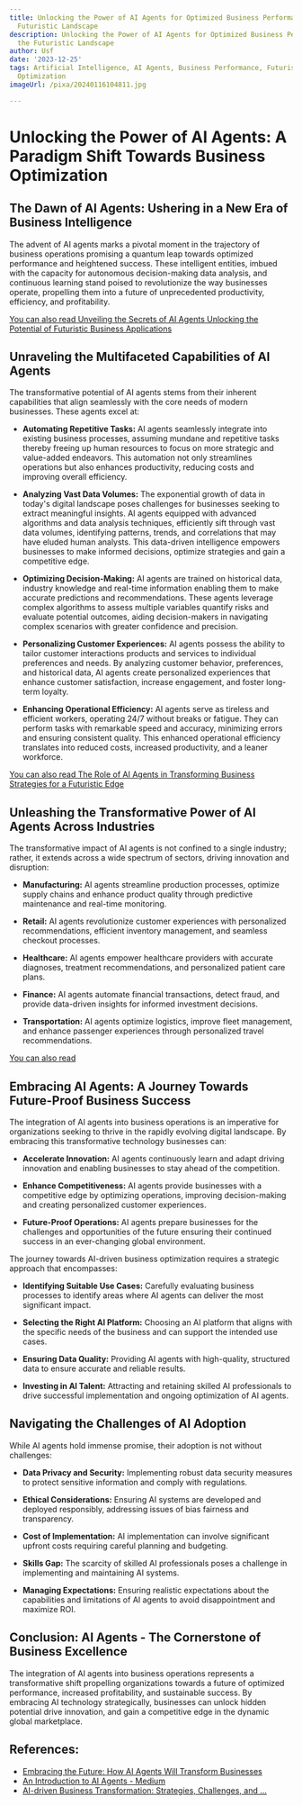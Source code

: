 ```yaml
---
title: Unlocking the Power of AI Agents for Optimized Business Performance in the
  Futuristic Landscape
description: Unlocking the Power of AI Agents for Optimized Business Performance in
  the Futuristic Landscape
author: Usf
date: '2023-12-25'
tags: Artificial Intelligence, AI Agents, Business Performance, Futuristic Landscape,
  Optimization
imageUrl: /pixa/20240116104811.jpg

---
```

# Unlocking  the  Power of AI  Agents: A Paradigm Shift Towards Business Optimization

## The Dawn of AI Agents: Ushering in  a New Era of  Business Intelligence

The  advent of AI agents marks a pivotal moment in the trajectory of business operations promising a quantum leap towards optimized performance and heightened success. These intelligent entities, imbued with the capacity for autonomous decision-making data analysis, and continuous learning stand poised to revolutionize the way businesses operate, propelling them into a future of unprecedented productivity, efficiency, and  profitability.

[You can also read Unveiling the Secrets of AI Agents Unlocking the Potential of Futuristic Business  Applications](Unveiling%20the%20Secrets%20of%20AI%20Agents%20Unlocking%20the%20Potential%20of%20Futuristic%20Business%20Applications)


## Unraveling  the Multifaceted Capabilities  of AI Agents

The transformative potential of AI agents stems from their  inherent capabilities that  align seamlessly with the core needs  of modern businesses. These  agents excel at:

* **Automating Repetitive Tasks:**
    AI  agents seamlessly integrate into  existing business processes, assuming mundane and repetitive tasks thereby freeing up  human resources to focus on  more strategic and value-added endeavors. This automation not only streamlines operations but  also enhances productivity, reducing costs and improving overall efficiency.

* **Analyzing Vast  Data Volumes:**
    The exponential growth of data in today's digital landscape poses challenges  for businesses seeking to extract meaningful insights. AI agents equipped with advanced algorithms and data analysis techniques, efficiently sift through vast  data volumes, identifying patterns, trends, and correlations that may have eluded human analysts. This data-driven intelligence empowers businesses to make informed decisions, optimize strategies and gain a competitive  edge.

* **Optimizing Decision-Making:**
    AI agents are trained on historical data, industry  knowledge and real-time information enabling them to make accurate predictions and recommendations.  These agents  leverage complex  algorithms to assess multiple variables quantify risks and evaluate potential outcomes, aiding decision-makers in navigating complex scenarios  with greater confidence and precision.

* **Personalizing Customer Experiences:**
    AI agents possess the ability to  tailor customer interactions products and services to individual preferences and needs. By analyzing customer behavior, preferences, and historical data, AI agents create personalized  experiences that enhance customer satisfaction, increase engagement, and foster long-term loyalty.

* **Enhancing Operational Efficiency:**
     AI agents serve as tireless  and efficient  workers, operating 24/7 without breaks or fatigue.  They  can perform tasks with remarkable speed  and  accuracy, minimizing errors and ensuring consistent quality.  This enhanced operational efficiency translates into reduced costs, increased productivity,  and  a leaner workforce.

[You can also read The Role  of AI Agents in Transforming Business Strategies for  a Futuristic Edge](The%20Role%20of%20AI%20Agents%20in%20Transforming%20Business%20Strategies%20for%20a%20Futuristic%20Edge)


## Unleashing the Transformative Power of AI Agents Across Industries

The transformative impact of AI agents  is not confined to a single industry;  rather, it extends across  a wide spectrum of sectors, driving innovation and  disruption:

* **Manufacturing:** AI agents streamline production  processes, optimize supply chains and enhance product quality through predictive maintenance and  real-time monitoring.

* **Retail:** AI agents revolutionize customer experiences with personalized recommendations, efficient inventory management, and seamless checkout processes.

* **Healthcare:** AI agents empower healthcare providers with accurate diagnoses, treatment recommendations, and personalized patient care plans.

* **Finance:** AI agents automate financial transactions, detect fraud, and provide data-driven  insights  for informed investment decisions.

* **Transportation:**  AI agents optimize logistics, improve  fleet management, and  enhance  passenger experiences through personalized travel recommendations.

[You can  also  read ]()


## Embracing AI Agents: A Journey Towards Future-Proof Business Success

The integration of AI agents into business operations is  an imperative for organizations seeking to thrive in the  rapidly evolving  digital landscape. By embracing  this transformative technology businesses can:

* **Accelerate Innovation:** AI agents continuously learn and adapt  driving innovation  and enabling businesses to stay ahead of the competition.

* **Enhance Competitiveness:** AI  agents provide businesses with a competitive edge by optimizing operations, improving decision-making and creating personalized customer experiences.

* **Future-Proof Operations:** AI agents  prepare businesses for the challenges and opportunities of the future  ensuring their continued success in an ever-changing global environment.

The  journey  towards AI-driven business optimization requires a strategic approach that encompasses:

* **Identifying Suitable  Use  Cases:** Carefully evaluating business processes to identify  areas where AI agents can deliver the  most significant impact.

* **Selecting the Right AI Platform:** Choosing  an AI platform that aligns with  the specific needs of the business and can support the intended use cases.

* **Ensuring  Data Quality:** Providing AI agents with high-quality, structured data to ensure accurate and reliable results.

* **Investing  in AI Talent:** Attracting and  retaining skilled AI professionals to drive successful implementation and ongoing optimization of AI agents.

## Navigating the Challenges of AI Adoption

While AI agents hold immense promise, their adoption is not without challenges:

* **Data Privacy and Security:** Implementing robust data security  measures to protect sensitive information and comply with regulations.

* **Ethical Considerations:** Ensuring AI systems are developed and deployed responsibly, addressing issues of bias fairness and transparency.

* **Cost of Implementation:** AI implementation can involve significant upfront costs requiring careful planning and budgeting.

* **Skills Gap:** The scarcity of skilled  AI professionals poses a challenge in implementing and maintaining  AI systems.

* **Managing Expectations:** Ensuring realistic expectations about the capabilities and  limitations of  AI agents to avoid disappointment and maximize  ROI.

## Conclusion:  AI Agents - The Cornerstone of  Business Excellence

The integration of AI agents into  business operations represents a transformative shift propelling organizations towards a future of optimized  performance, increased profitability, and sustainable success. By embracing AI technology strategically, businesses can unlock hidden potential drive innovation, and gain  a competitive edge in the dynamic global marketplace.

## References:
- [Embracing the Future: How AI Agents Will Transform Businesses](https://www.linkedin.com/pulse/embracing-future-how-ai-agents-transform-businesses-jephte-cherubin-epqac)
- [An Introduction to AI Agents - Medium](https://medium.com/humansdotai/an-introduction-to-ai-agents-e8c4afd2ee8f)
- [AI-driven Business Transformation: Strategies, Challenges, and ...](https://www.linkedin.com/pulse/ai-driven-business-transformation-strategies-challenges-future-syldf)
